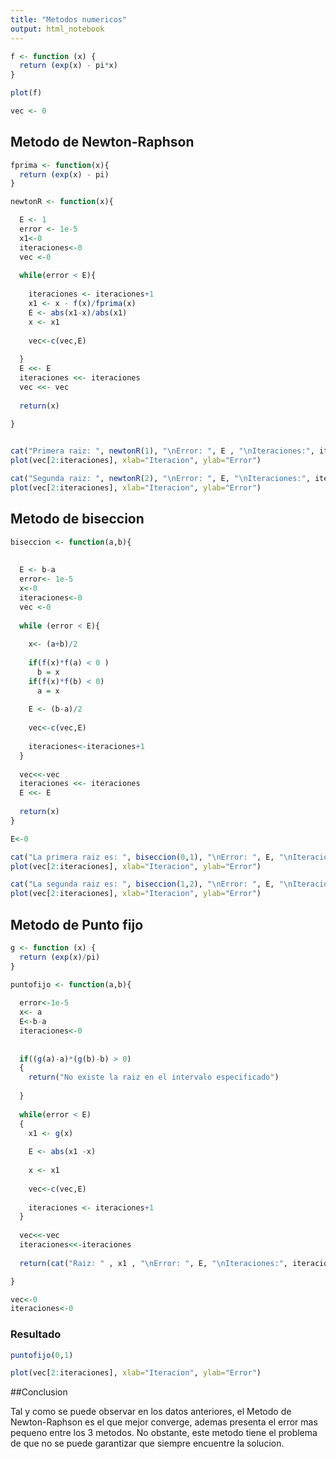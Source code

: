 ---
title: "Metodos numericos"
output: html_notebook
---



```{r}
f <- function (x) {
  return (exp(x) - pi*x)
}

plot(f)

vec <- 0

```

## Metodo de Newton-Raphson

```{r}

fprima <- function(x){
  return (exp(x) - pi)
} 

newtonR <- function(x){

  E <- 1
  error <- 1e-5
  x1<-0 
  iteraciones<-0
  vec <-0
  
  while(error < E){
    
    iteraciones <- iteraciones+1  
    x1 <- x - f(x)/fprima(x)
    E <- abs(x1-x)/abs(x1)
    x <- x1
    
    vec<-c(vec,E)
    
  }
  E <<- E
  iteraciones <<- iteraciones
  vec <<- vec
  
  return(x)
  
}


cat("Primera raiz: ", newtonR(1), "\nError: ", E , "\nIteraciones:", iteraciones)
plot(vec[2:iteraciones], xlab="Iteracion", ylab="Error")

cat("Segunda raiz: ", newtonR(2), "\nError: ", E, "\nIteraciones:", iteraciones)
plot(vec[2:iteraciones], xlab="Iteracion", ylab="Error")
```

## Metodo de biseccion

```{r}

biseccion <- function(a,b){
  
  
  E <- b-a
  error<- 1e-5
  x<-0
  iteraciones<-0
  vec <-0
  
  while (error < E){
      
    x<- (a+b)/2
    
    if(f(x)*f(a) < 0 )
      b = x
    if(f(x)*f(b) < 0)
      a = x
    
    E <- (b-a)/2
    
    vec<-c(vec,E)
    
    iteraciones<-iteraciones+1
  }
  
  vec<<-vec
  iteraciones <<- iteraciones
  E <<- E
  
  return(x)
}

E<-0

cat("La primera raiz es: ", biseccion(0,1), "\nError: ", E, "\nIteraciones:", iteraciones)
plot(vec[2:iteraciones], xlab="Iteracion", ylab="Error")

cat("La segunda raiz es: ", biseccion(1,2), "\nError: ", E, "\nIteraciones:", iteraciones)
plot(vec[2:iteraciones], xlab="Iteracion", ylab="Error")

```

## Metodo de Punto fijo

```{r}

g <- function (x) {
  return (exp(x)/pi)
}

puntofijo <- function(a,b){
  
  error<-1e-5
  x<- a
  E<-b-a
  iteraciones<-0
  
  
  if((g(a)-a)*(g(b)-b) > 0)
  {
    return("No existe la raiz en el intervalo especificado")
    
  }
  
  while(error < E)
  {
    x1 <- g(x)
    
    E <- abs(x1 -x)
    
    x <- x1 
      
    vec<-c(vec,E)
    
    iteraciones <- iteraciones+1
  }
  
  vec<<-vec
  iteraciones<<-iteraciones
  
  return(cat("Raiz: " , x1 , "\nError: ", E, "\nIteraciones:", iteraciones))

}

vec<-0
iteraciones<-0
```
### Resultado
```{r}
puntofijo(0,1)

plot(vec[2:iteraciones], xlab="Iteracion", ylab="Error")
```


##Conclusion

Tal y como se puede observar en los datos anteriores, el Metodo de Newton-Raphson es el que mejor converge, ademas presenta el error mas pequeno entre los 3 metodos. No obstante, este metodo tiene el problema de que no se puede garantizar que siempre encuentre la solucion.

